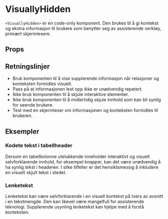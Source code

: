 
<Meta of={VisuallyHiddenStories} />

# VisuallyHidden

<ComponentLinkRow
  docsHref="https://design.domstol.no/987b33f71/v/0/p/53c59b-visuallyhidden"
  githubHref="https://github.com/domstolene/designsystem/tree/main/packages/components/src/components/VisuallyHidden"
  storybookHref="https://domstolene.github.io/designsystem/?path=/story/dds-components-components-visuallyhidden--default"
/>

`<VisuallyHidden>` er en code-only komponent. Den brukes til å gi kontekst og ekstra informasjon til brukere som benytter seg av assisterende verktøy, primært skjermlesere.

## Props

<Canvas of={VisuallyHiddenStories.Preview} />
<Controls of={VisuallyHiddenStories.Preview} />

## Retningslinjer

- Bruk komponenten til å vise supplerende informasjon når relasjoner og konteksten formidles visuelt.
- Pass på at informasjonen lest opp ikke er unødvendig repetert.
- Ikke bruk komponenten til å skjule interaktive elementer.
- Ikke bruk komponenten til å midlertidig skjule innhold som kan bli synlig for seende brukere.
- Test med en skjermleser om informasjonen og konteksten formidles til brukeren.

## Eksempler

### Kodete tekst i tabellheader

Dersom en tabellkolonne utelukkende inneholder interaktivt og visuelt selvforklarende innhold, for eksempel knapper, kan det være unødvendig å ha synlig tekst i headeren. I slike tilfeller er det hensiktsmessig å inkludere en visuelt skjult tekst i stedet.

<Canvas of={VisuallyHiddenStories.TableButtons} />

### Lenketekst

Lenketekst kan være selvforklarende i en visuell kontekst på tvers av avsnitt i en tekstmengde. Den kan likevel være mangelfull for assisterende teknologi. Supplerende usynling lenketekst kan hjelpe med å forstå konteksten.

<Canvas of={VisuallyHiddenStories.WithLink} />
